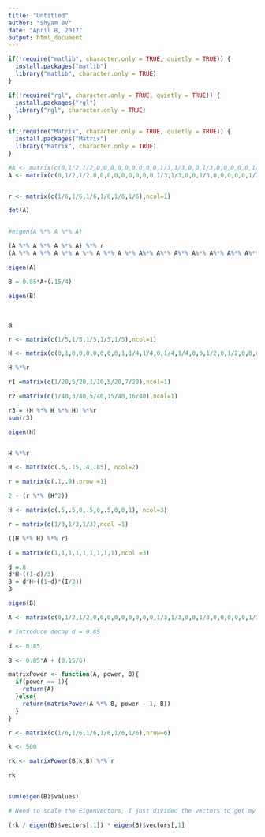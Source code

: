 ```yaml
---
title: "Untitled"
author: "Shyam BV"
date: "April 8, 2017"
output: html_document
---
```


```r
if(!require("matlib", character.only = TRUE, quietly = TRUE)) {
  install.packages("matlib")
  library("matlib", character.only = TRUE)
}

if(!require("rgl", character.only = TRUE, quietly = TRUE)) {
  install.packages("rgl")
  library("rgl", character.only = TRUE)
}

if(!require("Matrix", character.only = TRUE, quietly = TRUE)) {
  install.packages("Matrix")
  library("Matrix", character.only = TRUE)
}


```


```r

#A <- matrix(c(0,1/2,1/2,0,0,0,0,0,0,0,0,0,1/3,1/3,0,0,1/3,0,0,0,0,0,1/2,1/2,0,0,0,1/2,0,1/2,0,0,0,1,0,0),ncol=6)
A <- matrix(c(0,1/2,1/2,0,0,0,0,0,0,0,0,0,1/3,1/3,0,0,1/3,0,0,0,0,0,1/2,1/2,0,0,0,1/2,0,1/2,0,0,0,1,0,0),ncol=6)


r <- matrix(c(1/6,1/6,1/6,1/6,1/6,1/6),ncol=1)

det(A)


#eigen(A %*% A %*% A)

(A %*% A %*% A %*% A) %*% r
(A %*% A %*% A %*% A %*% A %*% A %*% A%*% A%*% A%*% A%*% A%*% A%*% A%*% A%*% A %*% A%*% A%*% A%*% A%*% A%*% A%*% A%*% A %*% A %*% A %*% A %*% A %*% A %*% A%*% A%*% A%*% A%*% A%*% A%*% A%*% A%*% A %*% A) %*% r

eigen(A)

B = 0.85*A+(.15/4)

eigen(B)




```




a



```r

r <- matrix(c(1/5,1/5,1/5,1/5,1/5),ncol=1)

H <- matrix(c(0,1,0,0,0,0,0,0,0,1,1/4,1/4,0,1/4,1/4,0,0,1/2,0,1/2,0,0,0,1,0), ncol = 5)

H %*%r 

r1 =matrix(c(1/20,5/20,1/10,5/20,7/20),ncol=1)

r2 =matrix(c(1/40,3/40,5/40,15/40,16/40),ncol=1)

r3 = (H %*% H %*% H) %*%r 
sum(r3)

eigen(H)


H %*%r 


```
```r
H <- matrix(c(.6,.15,.4,.85), ncol=2)

r = matrix(c(.1,.9),nrow =1)

2 - (r %*% (H^2))
```
```r
H <- matrix(c(.5,.5,0,.5,0,.5,0,0,1), ncol=3)

r = matrix(c(1/3,1/3,1/3),ncol =1)

((H %*% H) %*% r)

I = matrix(c(1,1,1,1,1,1,1,1,1),ncol =3)

d =.8
d*H+((1-d)/3)
B = d*H+((1-d)*(I/3))
B

eigen(B)


```
```r

A <- matrix(c(0,1/2,1/2,0,0,0,0,0,0,0,0,0,1/3,1/3,0,0,1/3,0,0,0,0,0,1/2,1/2,0,0,0,1/2,0,1/2,0,0,0,1,0,0),ncol=6)

# Introduce decay d = 0.85

d <- 0.85

B <- 0.85*A + (0.15/6)

matrixPower <- function(A, power, B){
  if(power == 1){
    return(A)
  }else{
    return(matrixPower(A %*% B, power - 1, B))
  }
}

r <- matrix(c(1/6,1/6,1/6,1/6,1/6,1/6),nrow=6)

k <- 500

rk <- matrixPower(B,k,B) %*% r

rk


sum(eigen(B)$values)

# Need to scale the Eigenvectors, I just divided the vectors to get my scale.

(rk / eigen(B)$vectors[,1]) * eigen(B)$vectors[,1]



```

